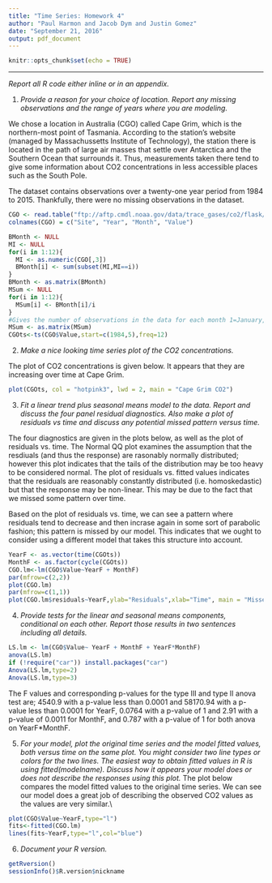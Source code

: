 ```yaml
---
title: "Time Series: Homework 4"
author: "Paul Harmon and Jacob Dym and Justin Gomez"
date: "September 21, 2016"
output: pdf_document
---
```


```r
knitr::opts_chunk$set(echo = TRUE)
```
---
_Report all R code either inline or in an appendix._

1) _Provide a reason for your choice of location. Report any missing observations and the range of years where you are modeling._

We chose a location in Australia (CGO) called Cape Grim, which is the northern-most point of Tasmania.  According to the station's website (managed by Massachussetts Institute of Technology), the station there is located in the path of large air masses that settle over Antarctica and the Southern Ocean that surrounds it. Thus, measurements taken there tend to give some information about CO2 concentrations in less accessible places such as the South Pole. 

The dataset contains observations over a twenty-one year period from 1984 to 2015. Thankfully, there were no missing observations in the dataset.

```r
CGO <- read.table("ftp://aftp.cmdl.noaa.gov/data/trace_gases/co2/flask/surface/co2_cgo_surface-flask_1_ccgg_month.txt",header=T)
colnames(CGO) = c("Site", "Year", "Month", "Value")

BMonth <- NULL
MI <- NULL
for(i in 1:12){
  MI <- as.numeric(CGO[,3])
  BMonth[i] <- sum(subset(MI,MI==i))
}
BMonth <- as.matrix(BMonth)
MSum <- NULL
for(i in 1:12){
  MSum[i] <- BMonth[i]/i
}
#Gives the number of observations in the data for each month 1=January, 12=December
MSum <- as.matrix(MSum)
CGOts<-ts(CGO$Value,start=c(1984,5),freq=12)
```

2) _Make a nice looking time series plot of the CO$2$ concentrations._

The plot of CO2 concentrations is given below. It appears that they are increasing over time at Cape Grim. 

```r
plot(CGOts, col = "hotpink3", lwd = 2, main = "Cape Grim CO2")
```

3) _Fit a linear trend plus seasonal means model to the data. Report and discuss the four panel residual diagnostics. Also make a plot of residuals vs time and discuss any potential missed pattern versus time._

The four diagnostics are given in the plots below, as well as the plot of residuals vs. time. The Normal QQ plot examines the assumption that the resdiuals (and thus the response) are rasonably normally distributed; however this plot indicates that the tails of the distribution may be too heavy to be considered normal.  The plot of residuals vs. fitted values indicates that the residuals are reasonably constantly distributed (i.e. homoskedastic) but that the response may be non-linear. This may be due to the fact that we missed some pattern over time. 

Based on the plot of residuals vs. time, we can see a pattern where residuals tend to decrease and then incrase again in some sort of parabolic fashion; this pattern is missed by our model. This indicates that we ought to consider using a different model that takes this structure into account. 

```r
YearF <- as.vector(time(CGOts))
MonthF <- as.factor(cycle(CGOts))
CGO.lm<-lm(CGO$Value~YearF + MonthF)
par(mfrow=c(2,2))
plot(CGO.lm)
par(mfrow=c(1,1))
plot(CGO.lm$residuals~YearF,ylab="Residuals",xlab="Time", main = "Missed Pattern vs. Time")
```

4) _Provide tests for the linear and seasonal means components, conditional on each other. Report those results in two sentences including all details._
```r
LS.lm <- lm(CGO$Value~ YearF + MonthF + YearF*MonthF)
anova(LS.lm)
if (!require("car")) install.packages("car")
Anova(LS.lm,type=2)
Anova(LS.lm,type=3)
```
The F values and corresponding p-values for the type III and type II anova test are; 4540.9 with a p-value less than 0.0001 and 58170.94 with a p-value less than 0.0001 for YearF, 0.0764 with a p-value of 1 and 2.91 with a p-value of 0.0011 for MonthF, and 0.787 with a p-value of 1 for both anova on YearF*MonthF. 

5) _For your model, plot the original time series and the model fitted values, both versus time on the same plot. You might consider two line types or colors for the two lines. The easiest way to obtain fitted values in R is using fitted(modelname). Discuss how it appears your model does or does not describe the responses using this plot._
The plot below compares the model fitted values to the original time series. We can see our model does a great job of describing the observed CO2 values as the values are very similar.\\

```r
plot(CGO$Value~YearF,type="l")
fits<-fitted(CGO.lm)
lines(fits~YearF,type="l",col="blue")
```

6) _Document your R version._

```r
getRversion()
sessionInfo()$R.version$nickname
```








